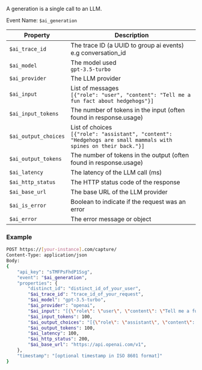 A generation is a single call to an LLM.

Event Name: `$ai_generation`  

| Property | Description |
|----------|-------------|
| `$ai_trace_id` | The trace ID (a UUID to group ai events) e.g conversation_id |
| `$ai_model` | The model used <br/>`gpt-3.5-turbo` |
| `$ai_provider` | The LLM provider |
| `$ai_input` | List of messages <br/>`[{"role": "user", "content": "Tell me a fun fact about hedgehogs"}]` |
| `$ai_input_tokens` | The number of tokens in the input (often found in response.usage) |
| `$ai_output_choices` | List of choices <br/>`[{"role": "assistant", "content": "Hedgehogs are small mammals with spines on their back."}]` |
| `$ai_output_tokens` | The number of tokens in the output (often found in response.usage) |
| `$ai_latency` | The latency of the LLM call (ms) |
| `$ai_http_status` | The HTTP status code of the response |
| `$ai_base_url` | The base URL of the LLM provider |
| `$ai_is_error` | Boolean to indicate if the request was an error |
| `$ai_error` | The error message or object | 

### Example
```bash
POST https://[your-instance].com/capture/
Content-Type: application/json
Body:
{
    "api_key": "sTMFPsFhdP1Ssg",
    "event": "$ai_generation",
    "properties": {
        "distinct_id": "distinct_id_of_your_user",
        "$ai_trace_id": "trace_id_of_your_request",
        "$ai_model": "gpt-3.5-turbo",
        "$ai_provider": "openai",
        "$ai_input": "[{\"role\": \"user\", \"content\": \"Tell me a fun fact about hedgehogs\"}]",
        "$ai_input_tokens": 100,
        "$ai_output_choices": "[{\"role\": \"assistant\", \"content\": \"Hedgehogs are small mammals with spines on their back.\"}]",
        "$ai_output_tokens": 100,
        "$ai_latency": 100,
        "$ai_http_status": 200,
        "$ai_base_url": "https://api.openai.com/v1",
    },
    "timestamp": "[optional timestamp in ISO 8601 format]"
}
```